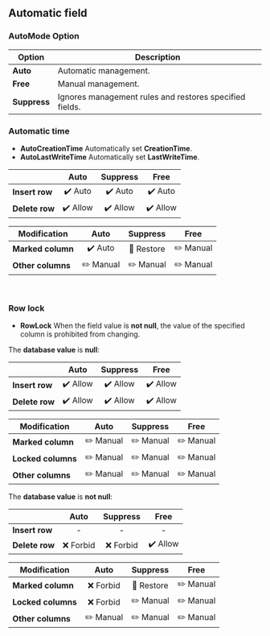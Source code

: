 ## Automatic field

### AutoMode Option

| Option       | Description                                             |
| ------------ | ------------------------------------------------------- |
| **Auto**     | Automatic management.                                   |
| **Free**     | Manual management.                                      |
| **Suppress** | Ignores management rules and restores specified fields. |



### Automatic time

- **AutoCreationTime**
  Automatically set **CreationTime**.
- **AutoLastWriteTime**
  Automatically set **LastWriteTime**.

|                |  Auto   | Suppress |  Free   |
| -------------- | :-----: | :------: | :-----: |
| **Insert row** | ✔️ Auto  |  ✔️ Auto  | ✔️ Auto  |
| **Delete row** | ✔️ Allow | ✔️ Allow  | ✔️ Allow |

| Modification      |   Auto   | Suppress  |   Free   |
| ----------------- | :------: | :-------: | :------: |
| **Marked column** |  ✔️ Auto  | 🛑 Restore | ✏️ Manual |
| **Other columns** | ✏️ Manual | ✏️ Manual  | ✏️ Manual |

<br/>

### Row lock

- **RowLock**
  When the field value is **not null**, the value of the specified column is prohibited from changing.

The **database value** is **null**:

|                |  Auto   | Suppress |  Free   |
| -------------- | :-----: | :------: | :-----: |
| **Insert row** | ✔️ Allow | ✔️ Allow  | ✔️ Allow |
| **Delete row** | ✔️ Allow | ✔️ Allow  | ✔️ Allow |

| Modification       |   Auto   | Suppress |   Free   |
| ------------------ | :------: | :------: | :------: |
| **Marked column**  | ✏️ Manual | ✏️ Manual | ✏️ Manual |
| **Locked columns** | ✏️ Manual | ✏️ Manual | ✏️ Manual |
| **Other columns**  | ✏️ Manual | ✏️ Manual | ✏️ Manual |

The **database value** is **not null**:

|                |   Auto   | Suppress |  Free   |
| -------------- | :------: | :------: | :-----: |
| **Insert row** |    -     |    -     |    -    |
| **Delete row** | ❌ Forbid | ❌ Forbid | ✔️ Allow |

| Modification       |   Auto   | Suppress  |   Free   |
| ------------------ | :------: | :-------: | :------: |
| **Marked column**  | ❌ Forbid | 🛑 Restore | ✏️ Manual |
| **Locked columns** | ❌ Forbid | ✏️ Manual  | ✏️ Manual |
| **Other columns**  | ✏️ Manual | ✏️ Manual  | ✏️ Manual |
